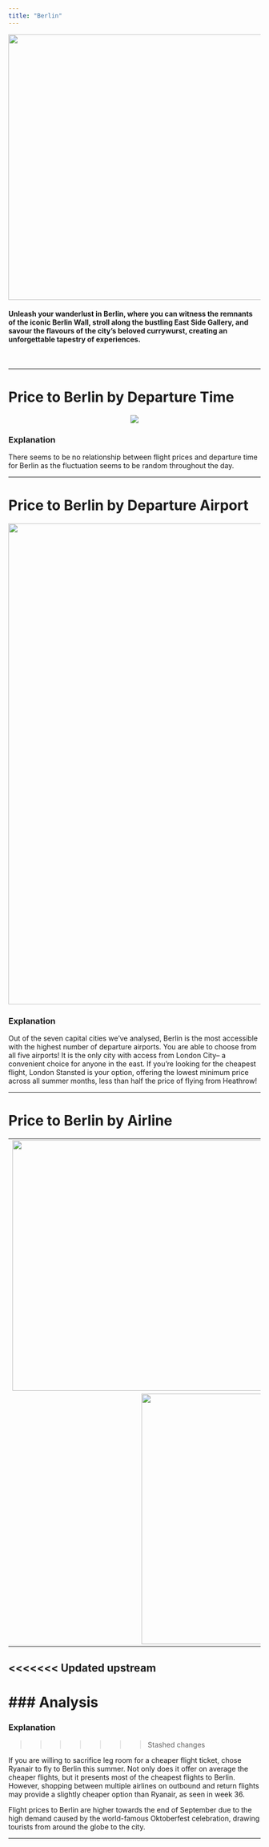 ```yaml
---
title: "Berlin"
---
```

<p style='text-align:center'>
    <img src="figures/Wallpapers/berlin.jpg" width="960" height="530" />
</p>

#### Unleash your wanderlust in Berlin, where you can witness the remnants of the iconic Berlin Wall, stroll along the bustling East Side Gallery, and savour the flavours of the city's beloved currywurst, creating an unforgettable tapestry of experiences.
<br>

------------------------------------------------

# Price to Berlin by Departure Time

<p style='text-align:center'>
    <img src="figures/time/berlin.jpeg"/>
</p>


### Explanation

There seems to be no relationship between flight prices and departure time for Berlin as the fluctuation seems to be random throughout the day.

------------------------------------------------

# Price to Berlin by Departure Airport

<p style='text-align:center'>
    <img src="figures/airport/berlin.jpeg" width="960"/>
</p>


### Explanation

Out of the seven capital cities we’ve analysed, Berlin is the most accessible with the highest number of departure airports. You are able to choose from all five airports! It is the only city with access from London City– a convenient choice for anyone in the east. If you’re looking for the cheapest flight, London Stansted is your option, offering the lowest minimum price across all summer months, less than half the price of flying from Heathrow! 

------------------------------------------------

# Price to Berlin by Airline

<table>
<tr>
    <td> <img src="figures/prices_flights/berlin_price_average.png" style="width: 500px;"/> </td>
    <td> <img src="figures/prices_flights/berlin_price_median.png" style="width: 500px;"/> </td>
</tr>
<tr>
    <td colspan="2" style="text-align:center;"> <img src="figures/prices_flights/berlin_price_min.png" style="width: 500px;"/> </td>
</tr>
</table>

<<<<<<< Updated upstream
------------------------------------------------

### Analysis
=======
### Explanation
>>>>>>> Stashed changes

If you are willing to sacrifice leg room for a cheaper flight ticket, chose Ryanair to fly to Berlin this summer. Not only does it offer on average the cheaper flights, but it presents most of the cheapest flights to Berlin. However, shopping between multiple airlines on outbound and return flights may provide a slightly cheaper option than Ryanair, as seen in week 36.

Flight prices to Berlin are higher towards the end of September due to the high demand caused by the world-famous Oktoberfest celebration, drawing tourists from around the globe to the city.

------------------------------------------------

